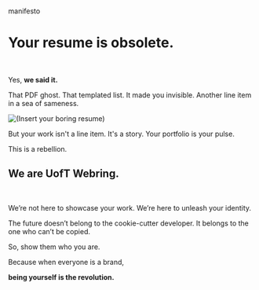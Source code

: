 
<br />

<p className="tag">manifesto</p>

# Your resume is obsolete.

<br />

Yes, **we said it.**

That PDF <span className="ghost">ghost</span>. That templated list.
It made you invisible.
Another line item in a sea of sameness.

![(Insert your boring resume)](https://raw.githubusercontent.com/uoft-webring/webring/refs/heads/main/app/manifesto/resume.png)

But your work isn't a line item.
It's a story.
Your portfolio is your <span className="pulse-text">pulse</span>.

This is a rebellion.

## We are UofT Webring.

<br />

<TypingAnimation />

We’re not here to showcase your work.
We’re here to unleash your identity.

The future doesn’t belong to the cookie-cutter developer.
It belongs to the one who can’t be copied.

So, show them who you are.

Because when everyone is a brand,

**being yourself is the revolution.**
